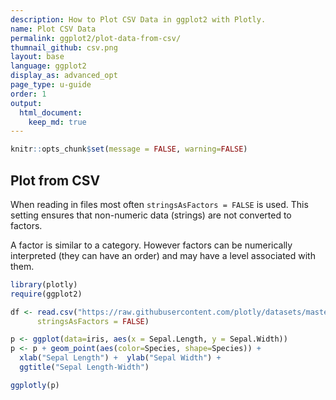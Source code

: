 ```yaml
---
description: How to Plot CSV Data in ggplot2 with Plotly.
name: Plot CSV Data
permalink: ggplot2/plot-data-from-csv/
thumnail_github: csv.png
layout: base
language: ggplot2
display_as: advanced_opt
page_type: u-guide
order: 1
output:
  html_document:
    keep_md: true
---
```


```r
knitr::opts_chunk$set(message = FALSE, warning=FALSE)
```

## Plot from CSV

When reading in files most often `stringsAsFactors = FALSE` is used. This setting ensures that non-numeric data (strings) are not converted to factors.

A factor is similar to a category. However factors can be numerically interpreted (they can have an order) and may have a level associated with them.
```r
library(plotly)
require(ggplot2)

df <- read.csv("https://raw.githubusercontent.com/plotly/datasets/master/iris-data.csv",
      stringsAsFactors = FALSE)

p <- ggplot(data=iris, aes(x = Sepal.Length, y = Sepal.Width)) 
p <- p + geom_point(aes(color=Species, shape=Species)) +
  xlab("Sepal Length") +  ylab("Sepal Width") +
  ggtitle("Sepal Length-Width")

ggplotly(p)
```


<!--------------------- EXAMPLE BREAK ------------------------->
